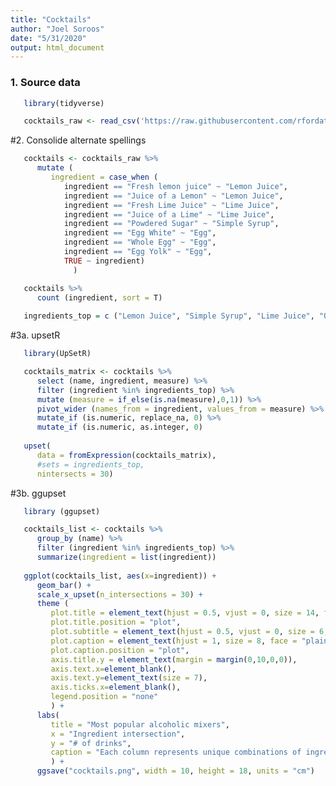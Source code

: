 ```yaml
---
title: "Cocktails"
author: "Joel Soroos"
date: "5/31/2020"
output: html_document
---
```


### 1. Source data
```r

   library(tidyverse)

   cocktails_raw <- read_csv('https://raw.githubusercontent.com/rfordatascience/tidytuesday/master/data/2020/2020-05-26/boston_cocktails.csv')
```


#2. Consolide alternate spellings
```r

   cocktails <- cocktails_raw %>%
      mutate (
         ingredient = case_when (
            ingredient == "Fresh lemon juice" ~ "Lemon Juice",
            ingredient == "Juice of a Lemon" ~ "Lemon Juice",
            ingredient == "Fresh Lime Juice" ~ "Lime Juice",
            ingredient == "Juice of a Lime" ~ "Lime Juice",
            ingredient == "Powdered Sugar" ~ "Simple Syrup",
            ingredient == "Egg White" ~ "Egg",
            ingredient == "Whole Egg" ~ "Egg",
            ingredient == "Egg Yolk" ~ "Egg",
            TRUE ~ ingredient)
              )

   cocktails %>%
      count (ingredient, sort = T)
   
   ingredients_top = c ("Lemon Juice", "Simple Syrup", "Lime Juice", "Orange Juice", "Grenadine", "Egg", "Pineapple Juice", "Grapefruit Juice")
```


#3a.  upsetR
```r

   library(UpSetR)

   cocktails_matrix <- cocktails %>%
      select (name, ingredient, measure) %>%
      filter (ingredient %in% ingredients_top) %>%
      mutate (measure = if_else(is.na(measure),0,1)) %>%
      pivot_wider (names_from = ingredient, values_from = measure) %>%
      mutate_if (is.numeric, replace_na, 0) %>%
      mutate_if (is.numeric, as.integer, 0) 
   
   upset(
      data = fromExpression(cocktails_matrix), 
      #sets = ingredients_top,
      nintersects = 30)

```



#3b.  ggupset
```r

   library (ggupset)

   cocktails_list <- cocktails %>%
      group_by (name) %>%
      filter (ingredient %in% ingredients_top) %>%
      summarize(ingredient = list(ingredient))
 
   ggplot(cocktails_list, aes(x=ingredient)) +
      geom_bar() +
      scale_x_upset(n_intersections = 30) +
      theme (
         plot.title = element_text(hjust = 0.5, vjust = 0, size = 14, face = "bold", margin = margin (0,0,15,0)),
         plot.title.position = "plot",
         plot.subtitle = element_text(hjust = 0.5, vjust = 0, size = 6, margin = margin (0,0,2,0)),
         plot.caption = element_text(hjust = 1, size = 8, face = "plain", margin = margin (15,0,0,0)),
         plot.caption.position = "plot",
         axis.title.y = element_text(margin = margin(0,10,0,0)),
         axis.text.x=element_blank(),
         axis.text.y=element_text(size = 7),
         axis.ticks.x=element_blank(),
         legend.position = "none"
         ) +
      labs(
         title = "Most popular alcoholic mixers",
         x = "Ingredient intersection",
         y = "# of drinks",
         caption = "Each column represents unique combinations of ingredients.  Universe is drinks in the Boston Bartender's Guide.\nVisualization: Joel Soroos @soroosj  |  Data: Mr. Boston Bartender's Guide via Kaggle via R4DS Tidy Tuesday"
         ) +
      ggsave("cocktails.png", width = 10, height = 18, units = "cm")
```
